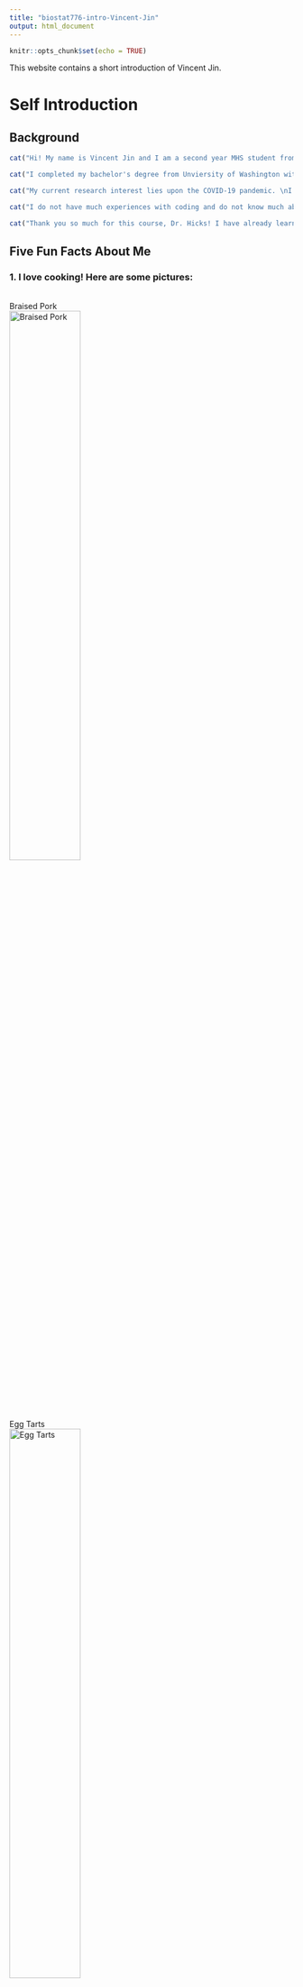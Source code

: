 ```yaml
---
title: "biostat776-intro-Vincent-Jin"
output: html_document
---
```


```r
knitr::opts_chunk$set(echo = TRUE)
```
This website contains a short introduction of Vincent Jin.

# Self Introduction
## Background

```r
cat("Hi! My name is Vincent Jin and I am a second year MHS student from the Department of Epidemiology, Infectious Disease track.")

cat("I completed my bachelor's degree from Unviersity of Washington with a major of Public Health in 2019. Before I came to Hopkins, I worked as a social worker who helps senior low-English-literacy Asian immigrants access governmental healthcare programs in Seattle, WA for about 1 and a half year.")

cat("My current research interest lies upon the COVID-19 pandemic. \nI am currently doing a survival analysis to try explore the association between prior COVID-19 infections before vaccination and breakthrough infections after being fully vaccinated.")

cat("I do not have much experiences with coding and do not know much about R. Before this course, I was mainly using Stata on data analysis. I also do not have very strong statistical background, but I think I'll be able to satisfy the requirements of this course that were described in Lecture 01. By taking this course, I wish to familiarize myself with R so that I'll be having more options when doing data analysis in the future, and also expand my capability of collaboration with colleagues who only use R.")

cat("Thank you so much for this course, Dr. Hicks! I have already learned a lot by doing the Project 0. Looking forward to hear more about R and Statistical Computing!")
```

## Five Fun Facts About Me
### 1. I love cooking! Here are some pictures:
<br>
Braised Pork
<br>
![Braised Pork](images/braisedpork2.jpg){width=50% height=50%} 
<br>
<br>
Egg Tarts
<br>
![Egg Tarts](images/eggtarts.jpg){width=50% height=50%} 
<br>
<br>
Mooncakes
<br>
![Mooncakes](images/mooncake.jpg){width=50% height=50%} 
<br>
<br>
Croissant
<br>
![Croissant](images/cros.jpg){width=50% height=50%}
<br>
<br>
Noodle Soup
<br>
![Noodle Soup](images/noodlesoup.jpg){width=50% height=50%}

### 2. I love cats but I do not have a cat.

### 3. I am actually from Wuhan, China, and that is why I have a research interest of COVID-19.

### 4. Part of my leagal name is a combination of the pronunciation of my father's last name and my mother's last name.

### 5. My favorite ice cream flavor is vanilla.

## The link I found interesting:

### Check this link for my favorite Bossa Nova song from Shibata Jun
### https://www.youtube.com/watch?v=dQw4w9WgXcQ
``` r
library("vembedr")
embed_url("https://www.youtube.com/watch?v=PIHKMcvLBhU")
```

```css
.spoiler {
  visibility: hidden;
}

.spoiler::before {
  visibility: visible;
  content: "If you have clicked on the link: Please move your cursor here."
}

.spoiler:hover {
  visibility: visible;
}

.spoiler:hover::before {
  display: none;
}
```
[Sorry the link was rickrolling - but I really like that song as well! Hope you enjoyed it! :)]{.spoiler}
 


